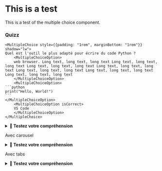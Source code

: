 
# This is a test

This is a test of the multiple choice component.

### Quizz

    <MultipleChoice style={{padding: "1rem", marginBottom: "1rem"}} shadow="lw">
    Quel est l'outil le plus adapté pour écrire du code Python ?
        <MultipleChoiceOption>
        web browser. Long text, long text, long text Long text, long text, long text Long text, long text, long text Long text, long text, long text Long text, long text, long text Long text, long text, long text Long text, long text, long text
        </MultipleChoiceOption>
        <MultipleChoiceOption>
    ```python
    print("Hello, World!")
    ```
    </MultipleChoiceOption>
        <MultipleChoiceOption isCorrect>
        VS Code
        </MultipleChoiceOption>
    </MultipleChoice>

<details>
<summary><strong>🤔 Testez votre compréhension</strong></summary>

 <MultipleChoiceList>
    <MultipleChoice>
    Quel est l'outil le plus adapté pour écrire du code Python ?
        <MultipleChoiceOption>
        web browser. Long text, long text, long text Long text, long text, long text Long text, long text, long text Long text, long text, long text Long text, long text, long text Long text, long text, long text Long text, long text, long text
        </MultipleChoiceOption>
        <MultipleChoiceOption>
    ```python
    print("Hello, World!")
    ```
    </MultipleChoiceOption>
        <MultipleChoiceOption isCorrect>
        VS Code
        </MultipleChoiceOption>
    </MultipleChoice>

    <MultipleChoice>
    Une autre question
        <MultipleChoiceOption>
        web browser.
        </MultipleChoiceOption>
        <MultipleChoiceOption>
    ```python
    print("Hello, World!")
    ```
        </MultipleChoiceOption>
        <MultipleChoiceOption isCorrect>
        VS Code
        </MultipleChoiceOption>
        <MultipleChoiceOption>
        Bin oui toi
        </MultipleChoiceOption>
    </MultipleChoice>
</MultipleChoiceList>
</details>

Avec carousel
<details> 
<summary><strong>🤔 Testez votre compréhension</strong></summary>

 <Caroussel>
    <MultipleChoice>
    Quel est l'outil le plus adapté pour écrire du code Python ?
        <MultipleChoiceOption>
        web browser. Long text, long text, long text Long text, long text, long text Long text, long text, long text Long text, long text, long text Long text, long text, long text Long text, long text, long text Long text, long text, long text
        </MultipleChoiceOption>
        <MultipleChoiceOption>
    ```python
    print("Hello, World!")
    ```
    </MultipleChoiceOption>
        <MultipleChoiceOption isCorrect>
        VS Code
        </MultipleChoiceOption>
    </MultipleChoice>

    <MultipleChoice>
    Une autre question
        <MultipleChoiceOption>
        web browser.
        </MultipleChoiceOption>
        <MultipleChoiceOption>
    ```python
    print("Hello, World!")
    ```
        </MultipleChoiceOption>
        <MultipleChoiceOption isCorrect>
        VS Code
        </MultipleChoiceOption>
        <MultipleChoiceOption>
        Bin oui toi
        </MultipleChoiceOption>
        <MultipleChoiceOption>
        Bin oui toi
        </MultipleChoiceOption>
        <MultipleChoiceOption>
        Bin oui toi
        </MultipleChoiceOption>
        <MultipleChoiceOption>
        Bin oui toi
        </MultipleChoiceOption>
    </MultipleChoice>
</Caroussel>
</details>



Avec tabs
<details> 
<summary><strong>🤔 Testez votre compréhension</strong></summary>

 <MultipleChoiceTabs>
    <MultipleChoice>
    Quel est l'outil le plus adapté pour écrire du code Python ?
        <MultipleChoiceOption>
        web browser. Long text, long text, long text Long text, long text, long text Long text, long text, long text Long text, long text, long text Long text, long text, long text Long text, long text, long text Long text, long text, long text
        </MultipleChoiceOption>
        <MultipleChoiceOption>
    ```python
    print("Hello, World!")
    ```
    </MultipleChoiceOption>
        <MultipleChoiceOption isCorrect>
        VS Code
        </MultipleChoiceOption>
    </MultipleChoice>

    <MultipleChoice>
    Une autre question
        <MultipleChoiceOption>
        web browser.
        </MultipleChoiceOption>
        <MultipleChoiceOption>
    ```python
    print("Hello, World!")
    ```
        </MultipleChoiceOption>
        <MultipleChoiceOption isCorrect>
        VS Code
        </MultipleChoiceOption>
        <MultipleChoiceOption>
        Bin oui toi
        </MultipleChoiceOption>
        <MultipleChoiceOption>
        Bin oui toi
        </MultipleChoiceOption>
        <MultipleChoiceOption>
        Bin oui toi
        </MultipleChoiceOption>
        <MultipleChoiceOption>
        Bin oui toi
        </MultipleChoiceOption>
    </MultipleChoice>
</MultipleChoiceTabs>
</details>
